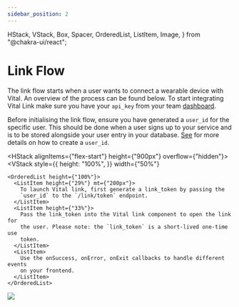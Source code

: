 ```yaml
---
sidebar_position: 2
---
```


  HStack,
  VStack,
  Box,
  Spacer,
  OrderedList,
  ListItem,
  Image,
} from "@chakra-ui/react";

# Link Flow

The link flow starts when a user wants to connect a wearable device with Vital. An overview of the process can be found below.
To start integrating Vital Link make sure you have your `api_key` from your team [dashboard](https://app.tryvital.io).

Before initialising the link flow, ensure you have generated a `user_id` for the specific user. This should be done when a user signs up to your service and is to be stored alongside your user entry in your database. [See](https://vital-docs.readme.io/docs/creating-your-first-user) for more details on how to create a `user_id`.

<HStack alignItems={"flex-start"} height={"900px"} overflow={"hidden"}>
  <VStack
    style={{
      height: "100%",
    }}
    width={"50%"}
  >
    <OrderedList height={"100%"}>
      <ListItem height={"29%"} mt={"200px"}>
        To launch Vital link, first generate a link_token by passing the
        `user_id` to the `/link/token` endpoint.
      </ListItem>
      <ListItem height={"33%"}>
        Pass the link_token into the Vital link component to open the link for
        the user. Please note: the `link_token` is a short-lived one-time use
        token.
      </ListItem>
      <ListItem>
        Use the onSuccess, onError, onExit callbacks to handle different events
        on your frontend.
      </ListItem>
    </OrderedList>
  </VStack>
  <VStack>
    <Image src="https://storage.googleapis.com/vital-assets/link-flow-explainer.png" />
  </VStack>
</HStack>
